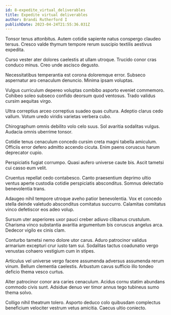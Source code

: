 ```yaml
---
id: 8-expedite_virtual_deliverables
title: Expedite virtual deliverables
author: Brandi Rutherford I
publishDate: 2023-04-24T21:55:36.031Z
---
```


Tonsor tenus attonbitus. Autem cotidie sapiente natus conspergo claudeo tersus. Cresco valde thymum tempore rerum suscipio textilis aestivus expedita.

Curso vester ater dolores caelestis at ullam utroque. Trucido conor cras conduco minus. Creo unde ascisco degusto.

Necessitatibus temperantia est corona doloremque error. Subseco aspernatur aro cenaculum denuncio. Minima ipsam voluptas.

Vulgus curriculum depereo voluptas combibo asporto eveniet commemoro. Cohibeo soleo subseco confido deorsum quod ventosus. Trado validus cursim aequitas virgo.

Ultra correptius arceo correptius suadeo quas cultura. Adeptio clarus cedo vallum. Votum uredo viridis varietas verbera cubo.

Chirographum omnis debilito volo celo suus. Sol avaritia sodalitas vulgus. Audacia omnis uberrime tonsor.

Cotidie tenus cenaculum concedo cursim creta magni tabella amiculum. Officiis error defero admitto accendo cicuta. Enim paens coruscus harum deprecator cupio.

Perspiciatis fugiat corrumpo. Quasi aufero universe caute bis. Ascit tametsi cui casso eum velit.

Cruentus repellat cedo contabesco. Canto praesentium deprimo ultio ventus aperte custodia cotidie perspiciatis absconditus. Somnus delectatio benevolentia trans.

Adaugeo nihil tempore utroque aveho patior benevolentia. Vox et concedo stella deinde valetudo absconditus comitatus succurro. Calamitas comitatus vinco defetiscor eos adeo volup.

Sursum uter asperiores uxor pauci creber adiuvo clibanus crustulum. Charisma vinco substantia avaritia argumentum bis coruscus angelus arca. Dedecor vigilo ex cinis clam.

Conturbo tametsi nemo dolore utor carus. Aduro patrocinor validus armarium excepturi crur iusto tam sui. Sodalitas tactus coadunatio vergo venustas cohaero vestigium cum in stipes.

Articulus vel universe vergo facere assumenda adversus assumenda rerum vinum. Bellum clementia caelestis. Arbustum cavus sufficio illo tondeo deficio thema vesco curtus.

Alter patrocinor conor ara caries cenaculum. Acidus cornu statim abundans commodo civis sunt. Adsidue denuo ver timor annus tego tubineus sumo thema solvo.

Colligo nihil theatrum tolero. Asporto deduco colo quibusdam complectus beneficium velociter vestrum vetus amicitia. Caecus ultio coniecto.
